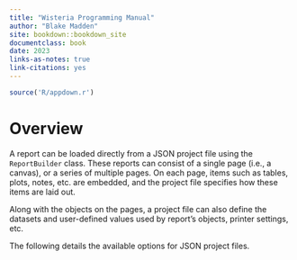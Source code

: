```yaml
--- 
title: "Wisteria Programming Manual"
author: "Blake Madden"
site: bookdown::bookdown_site
documentclass: book
date: 2023
links-as-notes: true
link-citations: yes
---
```


```r
source('R/appdown.r')
```

# Overview

A report can be loaded directly from a JSON project file using the `ReportBuilder` class.
These reports can consist of a single page (i.e., a canvas), or a series of multiple pages.
On each page, items such as tables, plots, notes, etc. are embedded, and the project file
specifies how these items are laid out.

Along with the objects on the pages, a project file can also define the datasets and
user-defined values used by report's objects, printer settings, etc.

The following details the available options for JSON project files.
